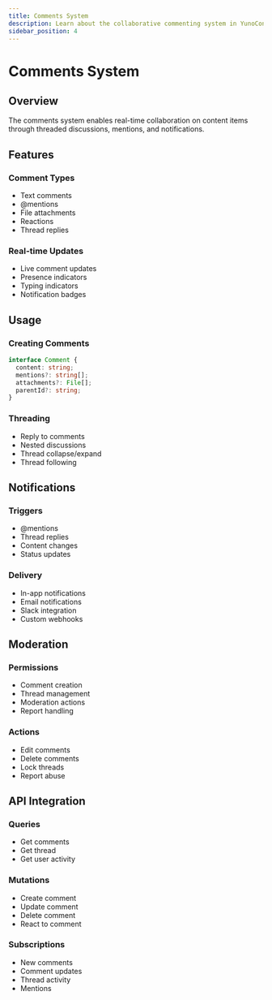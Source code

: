 ```yaml
---
title: Comments System
description: Learn about the collaborative commenting system in YunoContent
sidebar_position: 4
---
```


# Comments System

## Overview

The comments system enables real-time collaboration on content items through threaded discussions, mentions, and notifications.

## Features

### Comment Types
- Text comments
- @mentions
- File attachments
- Reactions
- Thread replies

### Real-time Updates
- Live comment updates
- Presence indicators
- Typing indicators
- Notification badges

## Usage

### Creating Comments
```typescript
interface Comment {
  content: string;
  mentions?: string[];
  attachments?: File[];
  parentId?: string;
}
```

### Threading
- Reply to comments
- Nested discussions
- Thread collapse/expand
- Thread following

## Notifications

### Triggers
- @mentions
- Thread replies
- Content changes
- Status updates

### Delivery
- In-app notifications
- Email notifications
- Slack integration
- Custom webhooks

## Moderation

### Permissions
- Comment creation
- Thread management
- Moderation actions
- Report handling

### Actions
- Edit comments
- Delete comments
- Lock threads
- Report abuse

## API Integration

### Queries
- Get comments
- Get thread
- Get user activity

### Mutations
- Create comment
- Update comment
- Delete comment
- React to comment

### Subscriptions
- New comments
- Comment updates
- Thread activity
- Mentions 